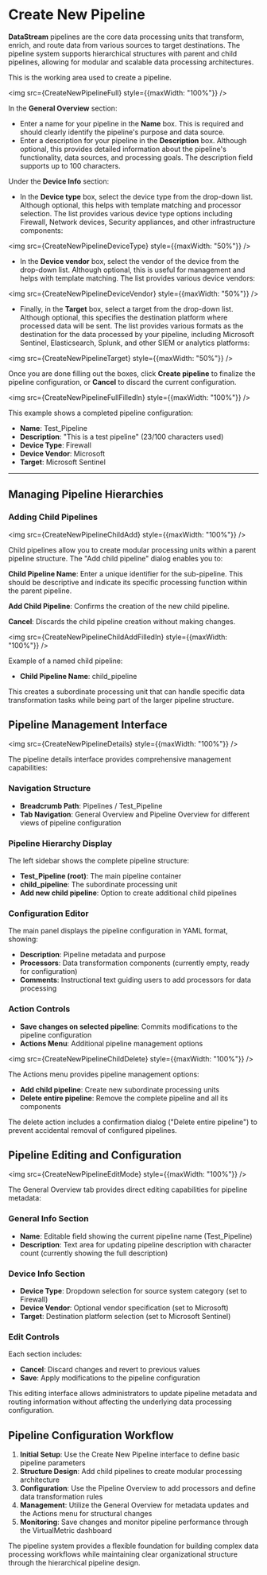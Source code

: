 



# Create New Pipeline

**DataStream** pipelines are the core data processing units that transform, enrich, and route data from various sources to target destinations. The pipeline system supports hierarchical structures with parent and child pipelines, allowing for modular and scalable data processing architectures.

This is the working area used to create a pipeline.

<img src={CreateNewPipelineFull} style={{maxWidth: "100%"}} />

In the **General Overview** section:

- Enter a name for your pipeline in the **Name** box. This is required and should clearly identify the pipeline's purpose and data source.
- Enter a description for your pipeline in the **Description** box. Although optional, this provides detailed information about the pipeline's functionality, data sources, and processing goals. The description field supports up to 100 characters.

Under the **Device Info** section:

- In the **Device type** box, select the device type from the drop-down list. Although optional, this helps with template matching and processor selection. The list provides various device type options including Firewall, Network devices, Security appliances, and other infrastructure components:

<img src={CreateNewPipelineDeviceType} style={{maxWidth: "50%"}} />

- In the **Device vendor** box, select the vendor of the device from the drop-down list. Although optional, this is useful for management and helps with template matching. The list provides various device vendors:

<img src={CreateNewPipelineDeviceVendor} style={{maxWidth: "50%"}} />

- Finally, in the **Target** box, select a target from the drop-down list. Although optional, this specifies the destination platform where processed data will be sent. The list provides various formats as the destination for the data processed by your pipeline, including Microsoft Sentinel, Elasticsearch, Splunk, and other SIEM or analytics platforms:

<img src={CreateNewPipelineTarget} style={{maxWidth: "50%"}} />

Once you are done filling out the boxes, click **Create pipeline** to finalize the pipeline configuration, or **Cancel** to discard the current configuration.

<img src={CreateNewPipelineFullFilledIn} style={{maxWidth: "100%"}} />

This example shows a completed pipeline configuration:

- **Name**: Test_Pipeline
- **Description**: "This is a test pipeline" (23/100 characters used)
- **Device Type**: Firewall
- **Device Vendor**: Microsoft
- **Target**: Microsoft Sentinel

---

## Managing Pipeline Hierarchies

### Adding Child Pipelines

<img src={CreateNewPipelineChildAdd} style={{maxWidth: "100%"}} />

Child pipelines allow you to create modular processing units within a parent pipeline structure. The "Add child pipeline" dialog enables you to:

**Child Pipeline Name**: Enter a unique identifier for the sub-pipeline. This should be descriptive and indicate its specific processing function within the parent pipeline.

**Add Child Pipeline**: Confirms the creation of the new child pipeline.

**Cancel**: Discards the child pipeline creation without making changes.

<img src={CreateNewPipelineChildAddFilledIn} style={{maxWidth: "100%"}} />

Example of a named child pipeline:

- **Child Pipeline Name**: child_pipeline

This creates a subordinate processing unit that can handle specific data transformation tasks while being part of the larger pipeline structure.

## Pipeline Management Interface

<img src={CreateNewPipelineDetails} style={{maxWidth: "100%"}} />

The pipeline details interface provides comprehensive management capabilities:

### Navigation Structure

- **Breadcrumb Path**: Pipelines / Test_Pipeline
- **Tab Navigation**: General Overview and Pipeline Overview for different views of pipeline configuration

### Pipeline Hierarchy Display

The left sidebar shows the complete pipeline structure:

- **Test_Pipeline (root)**: The main pipeline container
- **child_pipeline**: The subordinate processing unit
- **Add new child pipeline**: Option to create additional child pipelines

### Configuration Editor

The main panel displays the pipeline configuration in YAML format, showing:

- **Description**: Pipeline metadata and purpose
- **Processors**: Data transformation components (currently empty, ready for configuration)
- **Comments**: Instructional text guiding users to add processors for data processing

### Action Controls

- **Save changes on selected pipeline**: Commits modifications to the pipeline configuration
- **Actions Menu**: Additional pipeline management options

<img src={CreateNewPipelineChildDelete} style={{maxWidth: "100%"}} />

The Actions menu provides pipeline management options:

- **Add child pipeline**: Create new subordinate processing units
- **Delete entire pipeline**: Remove the complete pipeline and all its components

The delete action includes a confirmation dialog ("Delete entire pipeline") to prevent accidental removal of configured pipelines.

## Pipeline Editing and Configuration

<img src={CreateNewPipelineEditMode} style={{maxWidth: "100%"}} />

The General Overview tab provides direct editing capabilities for pipeline metadata:

### General Info Section

- **Name**: Editable field showing the current pipeline name (Test_Pipeline)
- **Description**: Text area for updating pipeline description with character count (currently showing the full description)

### Device Info Section

- **Device Type**: Dropdown selection for source system category (set to Firewall)
- **Device Vendor**: Optional vendor specification (set to Microsoft)
- **Target**: Destination platform selection (set to Microsoft Sentinel)

### Edit Controls

Each section includes:

- **Cancel**: Discard changes and revert to previous values
- **Save**: Apply modifications to the pipeline configuration

This editing interface allows administrators to update pipeline metadata and routing information without affecting the underlying data processing configuration.

## Pipeline Configuration Workflow

1. **Initial Setup**: Use the Create New Pipeline interface to define basic pipeline parameters
2. **Structure Design**: Add child pipelines to create modular processing architecture
3. **Configuration**: Use the Pipeline Overview to add processors and define data transformation rules
4. **Management**: Utilize the General Overview for metadata updates and the Actions menu for structural changes
5. **Monitoring**: Save changes and monitor pipeline performance through the VirtualMetric dashboard

The pipeline system provides a flexible foundation for building complex data processing workflows while maintaining clear organizational structure through the hierarchical pipeline design.
